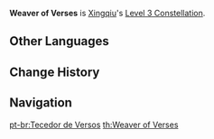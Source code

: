 {{Constellation Infobox
|image       = Constellation Weaver of Verses.png
|description = Increases the Level of [[Guhua Sword: Raincutter]] by 3.<br />Maximum upgrade level is 15.
|level       = 3
|character   = Xingqiu
|utility1    = Talent Level Increase
|utility2    = Elemental Burst Level Increase
}}
'''Weaver of Verses''' is [[Xingqiu]]'s [[Level 3 Constellation]].
<!--
==Gameplay Notes==
-->

==Other Languages==
{{Other Languages
|en      = Weaver of Verses
|zhs     = 织诗成锦
|zhs_rm  = Zhī Shī Chéng Jǐn
|zht     = 織詩成錦
|zht_rm  = Zhī Shī Chéng Jǐn
|zh_tl   = 
|ja      = 詩の錦
|ja_rm   = Shi no Nishiki
|ja_tl   = Brocade of Poetry
|ko      = 시로 짠 비단
|ko_rm   = Siro Jjan Bidan
|ko_tl   = Silk Weave of Poem
|es      = Tejedor de versos
|es_tl   = Weaver of Verses
|fr      = Tisseuse de vers
|fr_tl   = Weaver of Verses
|fr_note = ''Tisseuse'' is a feminine term.
|ru      = Стихоплетение
|ru_tl   = 
|th      = Weaver of Verses
|vi      = Dệt Thơ Thành Lụa
|vi_tl   = Weaving Poetry into Silk
|de      = Reimemacher
|de_tl   = Rhyme Maker
|id      = Weaver of Verses
|pt      = Tecedor de Versos
|pt_tl   = Weaver of Verses
}}

==Change History==
{{Change History|1.0}}

==Navigation==
{{Talent Navbox|Xingqiu}}
[[pt-br:Tecedor de Versos]]
[[th:Weaver of Verses]]